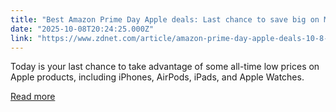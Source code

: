 ```yaml
---
title: "Best Amazon Prime Day Apple deals: Last chance to save big on MacBook, AirPods, & more"
date: "2025-10-08T20:24:25.000Z"
link: "https://www.zdnet.com/article/amazon-prime-day-apple-deals-10-8-2025/"
---
```


Today is your last chance to take advantage of some all-time low prices on Apple products, including iPhones, AirPods, iPads, and Apple Watches.

[Read more](https://www.zdnet.com/article/amazon-prime-day-apple-deals-10-8-2025/)
